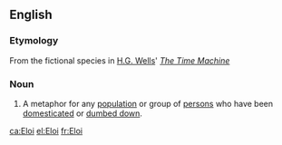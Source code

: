 {{also|Éloi}}
==English==
{{wikipedia}}
===Etymology===
From the fictional species in [[w:H.G. Wells|H.G. Wells]]' ''[[w:The Time Machine|The Time Machine]]''

===Noun===
{{en-noun|Eloi}}
# A metaphor for any [[population]] or group of [[persons]] who have been [[domesticated]] or [[dumbed down]].

[[ca:Eloi]]
[[el:Eloi]]
[[fr:Eloi]]